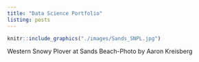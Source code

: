 ```yaml
---
title: "Data Science Portfolio"  
listing: posts 
---
```


```r
knitr::include_graphics("./images/Sands_SNPL.jpg")
```

Western Snowy Plover at Sands Beach-Photo by Aaron Kreisberg